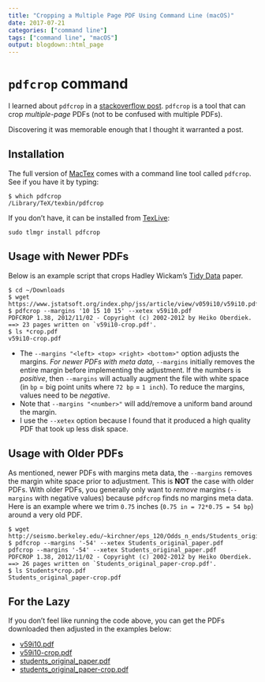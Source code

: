 ```yaml
---
title: "Cropping a Multiple Page PDF Using Command Line (macOS)"
date: 2017-07-21
categories: ["command line"]
tags: ["command line", "macOS"]
output: blogdown::html_page
---
```


# `pdfcrop` command

I learned about `pdfcrop` in a [stackoverflow post](https://askubuntu.com/questions/124692/command-line-tool-to-crop-pdf-files). `pdfcrop` is a tool that can crop *multiple-page* PDFs (not to be confused with multiple PDFs). 

Discovering it was memorable enough that I thought it warranted a post. 


## Installation

The full version of [MacTex](http://www.tug.org/mactex/) comes with a command line tool called `pdfcrop`. See if you have it by typing:

```
$ which pdfcrop
/Library/TeX/texbin/pdfcrop
```

If you don't have, it can be installed from [TexLive](https://ctan.org/pkg/texlive):

```
sudo tlmgr install pdfcrop
```

## Usage with Newer PDFs

Below is an example script that crops Hadley Wickam's [Tidy Data](https://www.jstatsoft.org/article/view/v059i10) paper.

```
$ cd ~/Downloads
$ wget https://www.jstatsoft.org/index.php/jss/article/view/v059i10/v59i10.pdf
$ pdfcrop --margins '10 15 10 15' --xetex v59i10.pdf
PDFCROP 1.38, 2012/11/02 - Copyright (c) 2002-2012 by Heiko Oberdiek.
==> 23 pages written on `v59i10-crop.pdf'.
$ ls *crop.pdf
v59i10-crop.pdf
```

- The `--margins "<left> <top> <right> <bottom>"` option adjusts the margins. *For newer PDFs with meta data*, `--margins` initially removes the entire margin before implementing the adjustment. If the numbers is *positive*, then `--margins` will actually augment the file with white space (in `bp` = big point units where `72 bp` = `1 inch`). To reduce the margins, values need to be *negative*. 
- Note that `--margins "<number>"` will add/remove a uniform band around the margin.
- I use the `--xetex` option because I found that it produced a high quality PDF that took up less disk space. 

## Usage with Older PDFs

As mentioned, newer PDFs with margins meta data, the `--margins` removes the margin white space prior to adjustment. This is **NOT** the case with older PDFs. With older PDFs, you generally only want to *remove* margins (`--margins` with negative values) because `pdfcrop` finds no margins meta data. Here is an example where we trim `0.75` inches (`0.75 in = 72*0.75 = 54 bp`) around a very old PDF.

```
$ wget http://seismo.berkeley.edu/~kirchner/eps_120/Odds_n_ends/Students_original_paper.pdf
$ pdfcrop --margins '-54' --xetex Students_original_paper.pdf
pdfcrop --margins '-54' --xetex Students_original_paper.pdf
PDFCROP 1.38, 2012/11/02 - Copyright (c) 2002-2012 by Heiko Oberdiek.
==> 26 pages written on `Students_original_paper-crop.pdf'.
$ ls Students*crop.pdf
Students_original_paper-crop.pdf
```

## For the Lazy

If you don't feel like running the code above, you can get the PDFs downloaded then adjusted in the examples below:

- [v59i10.pdf](https://danton.updog.co/pdfcrop/v59i10.pdf)  
- [v59i10-crop.pdf](https://danton.updog.co/pdfcrop/v59i10-crop.pdf)  
- [students_original_paper.pdf](https://danton.updog.co/pdfcrop/students_original_paper.pdf)  
- [students_original_paper-crop.pdf](https://danton.updog.co/pdfcrop/students_original_paper-crop.pdf)


